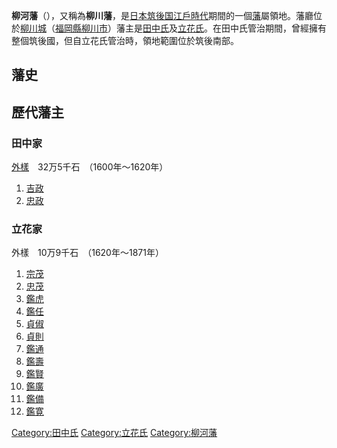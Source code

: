{{unreferenced|time=2011-01-09T01:23:23+00:00}}
'''柳河藩'''（{{jpn|j=柳河藩|hg=やながわはん|rm=Yanagawa han|f=y}}），又稱為'''柳川藩'''，是[[日本|日本]][[筑後国|筑後国]][[江戶時代|江戶時代]]期間的一個[[藩_(日本)|藩]]屬領地。藩廳位於[[柳川城|柳川城]]（[[福岡縣|福岡縣]][[柳川市|柳川市]]）藩主是[[田中氏|田中氏]]及[[立花氏|立花氏]]。在田中氏管治期間，曾經擁有整個筑後國，但自立花氏管治時，領地範圍位於筑後南部。

==藩史==

==歷代藩主==
===田中家===
[[外樣大名|外樣]]　32万5千石　（1600年～1620年）
#[[田中吉政|吉政]]
#[[田中忠政|忠政]] 

===立花家===
外樣　10万9千石　（1620年～1871年）
#[[立花宗茂|宗茂]] 
#[[立花忠茂|忠茂]]
#[[立花鑑虎|鑑虎]]
#[[立花鑑任|鑑任]]
#[[立花貞俶|貞俶]]
#[[立花貞則|貞則]]
#[[立花鑑通|鑑通]]
#[[立花鑑壽|鑑壽]]
#[[立花鑑賢|鑑賢]]
#[[立花鑑廣|鑑廣]]
#[[立花鑑備|鑑備]]
#[[立花鑑寛|鑑寛]]

{{江戶時代的藩}}

[[Category:田中氏|Category:田中氏]]
[[Category:立花氏|Category:立花氏]]
[[Category:柳河藩|Category:柳河藩]]